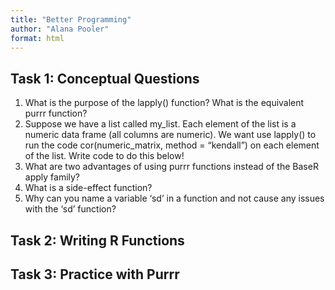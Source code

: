 ```yaml
---
title: "Better Programming"
author: "Alana Pooler"
format: html
---
```


## Task 1: Conceptual Questions

1.  What is the purpose of the lapply() function? What is the equivalent purrr function?
2.  Suppose we have a list called my_list. Each element of the list is a numeric data frame (all columns are numeric). We want use lapply() to run the code cor(numeric_matrix, method = "kendall") on each element of the list. Write code to do this below!
3.  What are two advantages of using purrr functions instead of the BaseR apply family?
4.  What is a side-effect function?
5.  Why can you name a variable 'sd' in a function and not cause any issues with the 'sd' function?

## Task 2: Writing R Functions

## Task 3: Practice with Purrr
